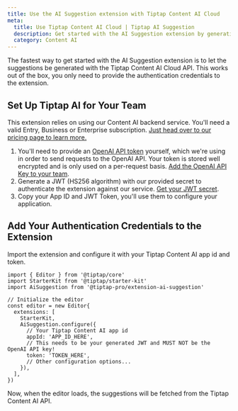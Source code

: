 ```yaml
---
title: Use the AI Suggestion extension with Tiptap Content AI Cloud
meta:
  title: Use Tiptap Content AI Cloud | Tiptap AI Suggestion
  description: Get started with the AI Suggestion extension by generating suggestions with the Tiptap Content AI Cloud API.
  category: Content AI
---
```


The fastest way to get started with the AI Suggestion extension is to let the suggestions be generated with the Tiptap Content AI Cloud API. This works out of the box, you only need to provide the authentication credentials to the extension.

## Set Up Tiptap AI for Your Team

This extension relies on using our Content AI backend service. You'll need a valid Entry, Business or Enterprise subscription. [Just head over to our pricing page to learn more.](https://tiptap.dev/pricing)

1. You'll need to provide an [OpenAI API token](https://platform.openai.com/docs/quickstart/account-setup) yourself, which we're using in order to send requests to the OpenAI API. Your token is stored well encrypted and is only used on a per-request basis. [Add the OpenAI API Key to your team](https://cloud.tiptap.dev/ai-settings).
2. Generate a JWT (HS256 algorithm) with our provided secret to authenticate the extension against our service. [Get your JWT secret](https://cloud.tiptap.dev/ai-settings).
3. Copy your App ID and JWT Token, you'll use them to configure your application.

## Add Your Authentication Credentials to the Extension

Import the extension and configure it with your Tiptap Content AI app id and token.

```tsx
import { Editor } from '@tiptap/core'
import StarterKit from '@tiptap/starter-kit'
import AiSuggestion from '@tiptap-pro/extension-ai-suggestion'

// Initialize the editor
const editor = new Editor{
  extensions: [
    StarterKit,
    AiSuggestion.configure({
      // Your Tiptap Content AI app id
      appId: 'APP_ID_HERE',
      // This needs to be your generated JWT and MUST NOT be the OpenAI API key!
      token: 'TOKEN_HERE',
      // Other configuration options...
    }),
  ],
})
```

Now, when the editor loads, the suggestions will be fetched from the Tiptap Content AI API.
